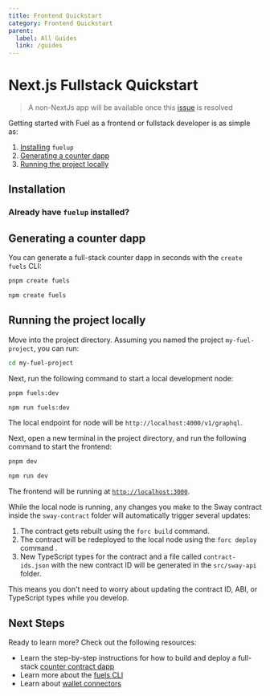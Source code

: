 ```yaml
---
title: Frontend Quickstart
category: Frontend Quickstart
parent:
  label: All Guides
  link: /guides
---
```


# Next.js Fullstack Quickstart

> A non-NextJs app will be available once this [issue](https://github.com/FuelLabs/fuels-ts/issues/2781) is resolved

Getting started with Fuel as a frontend or fullstack developer is as simple as:

1. [Installing](#installation) `fuelup`
2. [Generating a counter dapp](#generating-a-counter-dapp)
3. [Running the project locally](#running-the-project-locally)

## Installation

<TextImport
  file="../installation/index.mdx"
  comment="install_fuelup"
  commentType="{/*"
/>

<CodeImport
  file="../installation/index.mdx"
  comment="install_fuelup_command"
  commentType="{/*"
  lang="sh"
  trim="true"
/>

<TextImport
  file="../counter-dapp/building-a-smart-contract.mdx"
  comment="install_help"
  commentType="{/*"
/>

<TextImport
  file="../installation/index.mdx"
  comment="install_VSCode_extensions"
  commentType="{/*"
/>

### Already have `fuelup` installed?

<TextImport
  file="../counter-dapp/building-a-smart-contract.mdx"
  comment="already_installed"
  commentType="{/*"
/>

## Generating a counter dapp

You can generate a full-stack counter dapp in seconds with the `create fuels` CLI:

<CodeTabs>

```sh
pnpm create fuels
```

```sh
npm create fuels
```

</CodeTabs>

## Running the project locally

Move into the project directory. Assuming you named the project `my-fuel-project`, you can run:

```sh
cd my-fuel-project
```

Next, run the following command to start a local development node:

<CodeTabs>

```sh
pnpm fuels:dev
```

```sh
npm run fuels:dev
```

</CodeTabs>

The local endpoint for node will be `http://localhost:4000/v1/graphql`.

Next, open a new terminal in the project directory, and run the following command to start the frontend:

<CodeTabs>

```sh
pnpm dev
```

```sh
npm run dev
```

</CodeTabs>

The frontend will be running at [`http://localhost:3000`](http://localhost:3000).

While the local node is running, any changes you make to the Sway contract inside the `sway-contract` folder will automatically trigger several updates:

1. The contract gets rebuilt using the `forc build` command.
2. The contract will be redeployed to the local node using the `forc deploy` command .
3. New TypeScript types for the contract and a file called `contract-ids.json` with the new contract ID will be generated in the `src/sway-api` folder.

This means you don't need to worry about updating the contract ID, ABI, or TypeScript types while you develop.

## Next Steps

Ready to learn more? Check out the following resources:

- Learn the step-by-step instructions for how to build and deploy a full-stack [counter contract dapp](/guides/counter-dapp)
- Learn more about the [fuels CLI](/docs/fuels-ts/fuels-cli)
- Learn about [wallet connectors](/docs/wallet/dev/connectors/)
